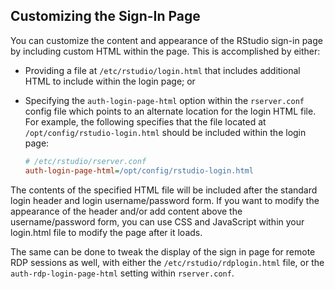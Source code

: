 ## Customizing the Sign-In Page

You can customize the content and appearance of the RStudio sign-in page by including custom HTML within the page. This is accomplished by either:

- Providing a file at `/etc/rstudio/login.html` that includes additional HTML to include within the login page; or

- Specifying the `auth-login-page-html` option within the `rserver.conf` config file which points to an alternate location for the login HTML file. For example, the following specifies that the file located at `/opt/config/rstudio-login.html` should be included within the login page:

    ```ini
    # /etc/rstudio/rserver.conf
    auth-login-page-html=/opt/config/rstudio-login.html
    ```

The contents of the specified HTML file will be included after the standard login header and login username/password form. If you want to modify the appearance of the header and/or add content above the username/password form, you can use CSS and JavaScript within your login.html file to modify the page after it loads.

The same can be done to tweak the display of the sign in page for remote RDP sessions as well, with either the `/etc/rstudio/rdplogin.html` file, or the `auth-rdp-login-page-html` setting within `rserver.conf`.

